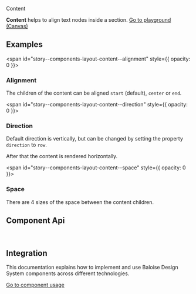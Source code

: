
<bal-doc-banner id="story--components-layout-content--basic" >Content</bal-doc-banner>

<bal-doc-lead>
  <b>Content</b> helps to align text nodes inside a section.
</bal-doc-lead>

<Canvas withSource="open">
  <Story id="components-layout-content--basic" />
</Canvas>

<bal-doc-app>
  <bal-button-group class="mb-large" position="center">
    <a class="button is-primary" href="?path=/story/components-layout-content--basic">
      Go to playground (Canvas)
    </a>
    <bal-doc-code-sandbox
      framework="angular"
      template={Basic.parameters.docs.source.code}
      modules="layout"
    ></bal-doc-code-sandbox>
    <bal-doc-code-sandbox
      framework="html"
      template={Basic.parameters.docs.source.code}
      modules="layout"
    ></bal-doc-code-sandbox>
  </bal-button-group>
</bal-doc-app>

## Examples

<span id="story--components-layout-content--alignment" style={{ opacity: 0 }}></span>

### Alignment

The children of the content can be aligned `start` (default), `center` or `end`.

<Canvas>
  <Story id="components-layout-content--alignment" />
</Canvas>

<span id="story--components-layout-content--direction" style={{ opacity: 0 }}></span>

### Direction

Default direction is vertically, but can be changed by setting the property `direction` to `row`.

After that the content is rendered horizontally.

<Canvas>
  <Story id="components-layout-content--direction" />
</Canvas>

<span id="story--components-layout-content--space" style={{ opacity: 0 }}></span>

### Space

There are 4 sizes of the space between the content children.

<Canvas>
  <Story id="components-layout-content--space" />
</Canvas>

## Component Api


<Description markdown={readme} />

<br />

## Integration

This documentation explains how to implement and use Baloise Design System components across different technologies.

<a class="button is-primary" href="?path=/docs/development-components--page">
  Go to component usage
</a>


<Description markdown={theming} />


<Description markdown={testing} />

<bal-doc-github link="/components/layout/bal-content/stories/bal-content.docs.mdx"></bal-doc-github>
